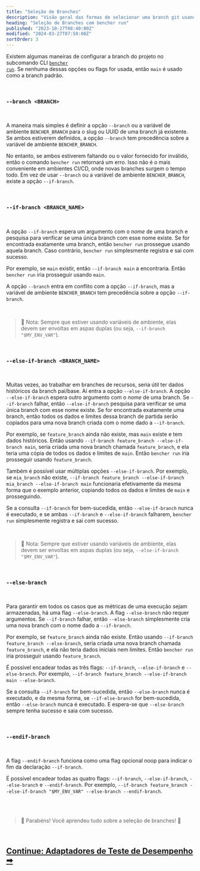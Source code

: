 ```yaml
---
title: "Seleção de Branches"
description: "Visão geral das formas de selecionar uma branch git usando o subcomando CLI bencher run"
heading: "Seleção de Branches com bencher run"
published: "2023-10-27T08:40:00Z"
modified: "2024-03-27T07:50:00Z"
sortOrder: 3
---
```


Existem algumas maneiras de configurar a branch do projeto no subcomando CLI <code><a href="/pt/docs/explanation/bencher-run/">bencher run</a></code>.
Se nenhuma dessas opções ou flags for usada, então `main` é usado como a branch padrão.

<br />

### `--branch <BRANCH>`

<br />

A maneira mais simples é definir a opção `--branch` ou a variável de ambiente `BENCHER_BRANCH` para o slug ou UUID de uma branch já existente.
Se ambos estiverem definidos, a opção `--branch` tem precedência sobre a variável de ambiente `BENCHER_BRANCH`.

No entanto, se ambos estiverem faltando ou o valor fornecido for inválido, então o comando `bencher run` retornará um erro.
Isso não é o mais conveniente em ambientes CI/CD, onde novas branches surgem o tempo todo.
Em vez de usar `--branch` ou a variável de ambiente `BENCHER_BRANCH`, existe a opção `--if-branch`.

<br />

### `--if-branch <BRANCH_NAME>`

<br />

A opção `--if-branch` espera um argumento com o _nome_ de uma branch e pesquisa para verificar se uma única branch com esse nome existe.
Se for encontrada exatamente uma branch, então `bencher run` prossegue usando aquela branch.
Caso contrário, `bencher run` simplesmente registra e sai com sucesso.

Por exemplo, se `main` existir, então `--if-branch main` a encontraria. Então `bencher run` iria prosseguir usando `main`.

A opção `--branch` entra em conflito com a opção `--if-branch`, mas a variável de ambiente `BENCHER_BRANCH` tem precedência sobre a opção `--if-branch`.

<br />

> 🐰 Nota: Sempre que estiver usando variáveis de ambiente, elas devem ser envoltas em aspas duplas (ou seja, `--if-branch "$MY_ENV_VAR"`).

<br />

### `--else-if-branch <BRANCH_NAME>`

<br />

Muitas vezes, ao trabalhar em branches de recursos, seria útil ter dados históricos da branch pai/base.
Aí entra a opção `--else-if-branch`.
A opção `--else-if-branch` espera outro argumento com o _nome_ de uma branch.
Se `--if-branch` falhar, então `--else-if-branch` pesquisa para verificar se uma única branch com esse nome existe.
Se for encontrada exatamente uma branch, então todos os dados e limites dessa branch de partida serão copiados para uma nova branch criada com o nome dado a `--if-branch`.

Por exemplo, se `feature_branch` ainda não existe, mas `main` existe e tem dados históricos.
Então usando `--if-branch feature_branch --else-if-branch main`, seria criada uma nova branch chamada `feature_branch`,
e ela teria uma cópia de todos os dados e limites de `main`.
Então `bencher run` iria prosseguir usando `feature_branch`.

Também é possível usar múltiplas opções `--else-if-branch`.
Por exemplo, se `mia_branch` não existe, `--if-branch feature_branch --else-if-branch mia_branch --else-if-branch main`
funcionaria efetivamente da mesma forma que o exemplo anterior, copiando todos os dados e limites de `main` e prosseguindo.

Se a consulta `--if-branch` for bem-sucedida, então `--else-if-branch` nunca é executado, e se ambas `--if-branch` e `--else-if-branch` falharem, `bencher run` simplesmente registra e sai com sucesso.

<br />

> 🐰 Nota: Sempre que estiver usando variáveis de ambiente, elas devem ser envoltas em aspas duplas (ou seja, `--else-if-branch "$MY_ENV_VAR"`).

<br />

### `--else-branch`

<br />

Para garantir em todos os casos que as métricas de uma execução sejam armazenadas, há uma flag `--else-branch`.
A flag `--else-branch` não requer argumentos.
Se `--if-branch` falhar, então `--else-branch` simplesmente cria uma nova branch com o nome dado a `--if-branch`.

Por exemplo, se `feature_branch` ainda não existe.
Então usando `--if-branch feature_branch --else-branch`, seria criada uma nova branch chamada `feature_branch`,
e ela não teria dados iniciais nem limites.
Então `bencher run` iria prosseguir usando `feature_branch`.

É possível encadear todas as três flags: `--if-branch`, `--else-if-branch` e `--else-branch`.
Por exemplo, `--if-branch feature_branch --else-if-branch main --else-branch`.

Se a consulta `--if-branch` for bem-sucedida, então `--else-branch` nunca é executado, e da mesma forma, se `--if-else-branch` for bem-sucedida, então `--else-branch` nunca é executado.
E espera-se que `--else-branch` sempre tenha sucesso e saia com sucesso.

<br />

### `--endif-branch`

<br />

A flag `--endif-branch` funciona como uma flag opcional noop para indicar o fim da declaração `--if-branch`.

É possível encadear todas as quatro flags: `--if-branch`, `--else-if-branch`, `--else-branch` e `--endif-branch`.
Por exemplo, `--if-branch feature_branch --else-if-branch "$MY_ENV_VAR" --else-branch --endif-branch`.

<br />
<br />

> 🐰 Parabéns! Você aprendeu tudo sobre a seleção de branches! 🎉

<br/>

<h2><a href="/pt/docs/explanation/adapters/">Continue: Adaptadores de Teste de Desempenho ➡</a></h2>
